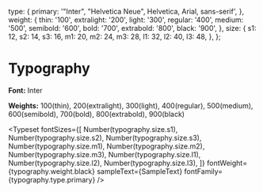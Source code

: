 
<Meta title="Typography" />

  type: {
    primary: '"Inter", "Helvetica Neue", Helvetica, Arial, sans-serif',
  },
  weight: {
    thin: '100',
    extralight: '200',
    light: '300',
    regular: '400',
    medium: '500',
    semibold: '600',
    bold: '700',
    extrabold: '800',
    black: '900',
  },
  size: {
    s1: 12,
    s2: 14,
    s3: 16,
    m1: 20,
    m2: 24,
    m3: 28,
    l1: 32,
    l2: 40,
    l3: 48,
  },
};


# Typography

**Font:** Inter

**Weights:** 100(thin), 200(extralight), 300(light), 400(regular), 500(medium), 600(semibold), 700(bold), 800(extrabold), 900(black)

<Typeset
  fontSizes={[
    Number(typography.size.s1),
    Number(typography.size.s2),
    Number(typography.size.s3),
    Number(typography.size.m1),
    Number(typography.size.m2),
    Number(typography.size.m3),
    Number(typography.size.l1),
    Number(typography.size.l2),
    Number(typography.size.l3),
  ]}
  fontWeight={typography.weight.black}
  sampleText={SampleText}
  fontFamily={typography.type.primary}
/>